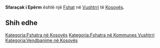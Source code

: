 {{Fshat në Kosovës
 | Emri                = Sfaraçak i Epërm
| sqi_N_name = Sfaraçak i Epërm
| sqi_N_FULL_NAME_RO = Sfaraçak i Epërm
| sqi_N_FULL_NAME_ND_RO = Sfaracak i Eperm
| sqi_N_SORT_NAME_RG = SFARACAKIEPERM
| sqi_N_FULL_NAME_RG = Sfaraçak i Epërm
| sqi_N_FULL_NAME_ND_RG = Sfaracak i Eperm
| srp_N_name = Gornji Svračak
| srp_N_FULL_NAME_RO = Gornji Svračak
| srp_N_FULL_NAME_ND_RO = Gornji Svracak
| srp_N_SORT_NAME_RG = GORNJISVRACAK
| srp_N_FULL_NAME_RG = Gornji Svračak
| srp_N_FULL_NAME_ND_RG = Gornji Svracak
| srp_NS_name = Горњи Сврачак
| srp_NS_FULL_NAME_RO = Горњи Сврачак
| srp_NS_FULL_NAME_ND_RO = Горњи Сврачак
| srp_NS_SORT_NAME_RG = ГОРЊИСВРАЧАК
| srp_NS_FULL_NAME_RG = Горњи Сврачак
| srp_NS_FULL_NAME_ND_RG = Горњи Сврачак

 | Emri (Rasa dhanore) = 
 | Figura              = 
 | Shteti              = Kosovo
 | Komuna              = Vushtrri
 | Kodi postar         = 
 | Sipërfaqja          = 

 | Popullsia           = 

 | Regj. i popullsisë  = 
 | Dend. e popullsisë  = 
 | Faqja zyrtare       = 
 <!--- Koordinatat ----> 
 | Gjerësia            = 42.820269
 | Gjatësia            = 21.018328
 | Lartësia            = 
}}
'''Sfaraçak i Epërm''' është një [[Fshat]] në [[Vushtrri]] të [[Kosovës]].

<!-- == Gjeografia == -->
<!-- == Historia == -->
<!-- == Demografia == -->
== Shih edhe ==
{{Komuna Vushtrri}}
{{Kosovo-Administrata-Cung}}

[[Kategoria:Fshatra në Kosovës]]
[[Kategoria:Fshatra në Kommunes Vushtrri]]
[[Kategoria:Vendbanime në Kosovës]]